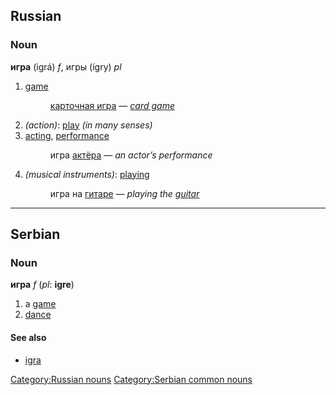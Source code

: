 ==Russian==
[[Category:Russian nouns]]
===Noun===
'''игра''' (igrá) ''f'', игры (ígry) ''pl''
# [[game]]
#: [[карточная игра]] — ''[[card game]]''
#''(action)'': [[play]] ''(in many senses)''
# [[acting]], [[performance]]
#: игра [[актёр|актёра]] — ''an actor’s performance''
#''(musical instruments)'': [[playing]]
#: игра на [[гитара|гитаре]] — ''playing the [[guitar]]''


----

==Serbian==
===Noun===
'''игра''' ''f'' (''pl'': '''igre''')
#a [[game]]
#[[dance]]
====See also====
*[[igra]]
[[Category:Serbian common nouns]]
